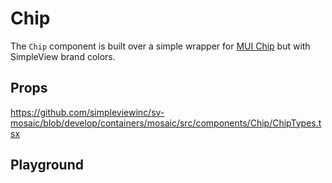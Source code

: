 
<Meta of={stories} />

# Chip

The `Chip` component is built over a simple wrapper for [MUI Chip](https://mui.com/material-ui/react-chip/#main-content) but with SimpleView brand colors.

## Props

https://github.com/simpleviewinc/sv-mosaic/blob/develop/containers/mosaic/src/components/Chip/ChipTypes.tsx

## Playground

<Canvas of={stories.Playground} />
